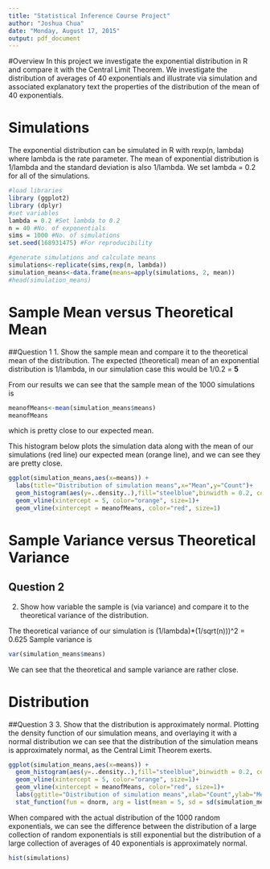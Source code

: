```yaml
---
title: "Statistical Inference Course Project"
author: "Joshua Chua"
date: "Monday, August 17, 2015"
output: pdf_document
---
```

#Overview
In this project we investigate the exponential distribution in R and compare it with the Central Limit Theorem. We investigate the distribution of averages of 40 exponentials and illustrate via simulation and associated explanatory text the properties of the distribution of the mean of 40 exponentials.

# Simulations
The exponential distribution can be simulated in R with rexp(n, lambda) where lambda is the rate parameter. The mean of exponential distribution is 1/lambda and the standard deviation is also 1/lambda. We set lambda = 0.2 for all of the simulations.
```r
#load libraries
library (ggplot2)
library (dplyr)
#set variables
lambda = 0.2 #Set lambda to 0.2
n = 40 #No. of exponentials
sims = 1000 #No. of simulations
set.seed(168931475) #For reproducibility

#generate simulations and calculate means
simulations<-replicate(sims,rexp(n, lambda))
simulation_means<-data.frame(means=apply(simulations, 2, mean))
#head(simulation_means)
```

# Sample Mean versus Theoretical Mean
##Question 1
1. Show the sample mean and compare it to the theoretical mean of the distribution.
The expected (theoretical) mean of an exponential distribution is 1/lambda, in our simulation case this would be 1/0.2 = __5__

From our results we can see that the sample mean of the 1000 simulations is 
  
```r
meanofMeans<-mean(simulation_means$means)
meanofMeans
```
  which is pretty close to our expected mean.

This histogram below plots the simulation data along with the mean of our simulations (red line) our expected mean (orange line), and we can see they are pretty close.
```r
ggplot(simulation_means,aes(x=means)) +
  labs(title="Distribution of simulation means",x="Mean",y="Count")+
  geom_histogram(aes(y=..density..),fill="steelblue",binwidth = 0.2, color = I ("black"))+
  geom_vline(xintercept = 5, color="orange", size=1)+
  geom_vline(xintercept = meanofMeans, color="red", size=1)
```

# Sample Variance versus Theoretical Variance
## Question 2
2. Show how variable the sample is (via variance) and compare it to the theoretical variance of the distribution.

The theoretical variance of our simulation is (1/lambda)*(1/sqrt(n)))^2 = 0.625
Sample variance is
```r
var(simulation_means$means)
```
We can see that the theoretical and sample variance are rather close. 


# Distribution
##Question 3
3. Show that the distribution is approximately normal.
Plotting the density function of our simulation means, and overlaying it with a normal distribution we can see that the distribution of the simulation means  is approximately normal, as the Central Limit Theorem exerts.
```r
ggplot(simulation_means,aes(x=means)) +
  geom_histogram(aes(y=..density..),fill="steelblue",binwidth = 0.2, color = I("black"))+
  geom_vline(xintercept = 5, color="orange", size=1)+
  geom_vline(xintercept = meanofMeans, color="red", size=1)+
  labs(ggtitle="Distribution of simulation means",xlab="Count",ylab="Mean")+
  stat_function(fun = dnorm, arg = list(mean = 5, sd = sd(simulation_means$mean)))
```
  
When compared with the actual distribution of the 1000 random exponentials, we can see the difference between the distribution of a large collection of random exponentials is still exponential but the distribution of a large collection of averages of 40 exponentials is approximately normal.
```r
hist(simulations)
```